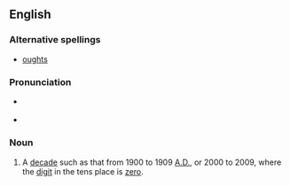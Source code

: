 ==English==

===Alternative spellings===
* [[oughts]]

===Pronunciation===
* {{a|UK}} {{IPA|/ɔːts/}}
* {{a|US}} {{IPA|/ɑːts/}}

===Noun===
{{infl|en|noun|g=p}}

# A [[decade]] such as that from 1900 to 1909 [[AD|A.D.]], or 2000 to 2009, where the [[digit]] in the tens place is [[zero]].